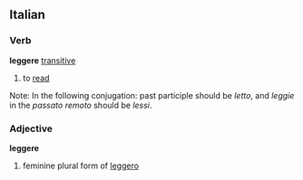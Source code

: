==Italian==
===Verb===
'''leggere''' [[transitive]]
#to [[read]]
Note: In the following conjugation: past participle should be ''letto'', and ''leggie'' in the ''passato remoto'' should be ''lessi''.
{{it-conj-ere|legg}}
===Adjective===
'''leggere'''
#feminine plural form of [[leggero]]